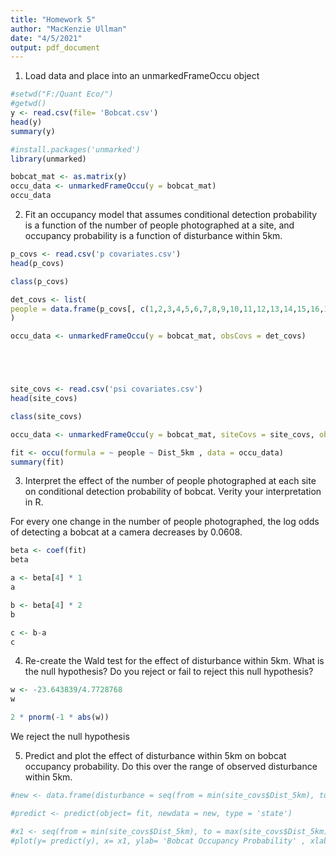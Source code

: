 ---
title: "Homework 5"
author: "MacKenzie Ullman"
date: "4/5/2021"
output: pdf_document
---
1. Load data and place into an unmarkedFrameOccu object
```{r}
#setwd("F:/Quant Eco/")
#getwd()
y <- read.csv(file= 'Bobcat.csv')
head(y)
summary(y)
```
```{r}
#install.packages('unmarked')
library(unmarked)
```

```{r}
bobcat_mat <- as.matrix(y)
occu_data <- unmarkedFrameOccu(y = bobcat_mat)
occu_data
```



2. Fit an occupancy model that assumes conditional detection probability is a function of the number of people photographed at a site, and occupancy probability is a function of disturbance within 5km.


```{r}
p_covs <- read.csv('p covariates.csv')
head(p_covs)

class(p_covs)

det_covs <- list(
people = data.frame(p_covs[, c(1,2,3,4,5,6,7,8,9,10,11,12,13,14,15,16,17,18,19,20,21,22,23,24,25,26,27,28,29,30,31,32,33,34,35,36,37,38,39,40,41,42,43,44,45,46,47,48,49,50,51,52,53,54,55,56,57,58,59,60,61,62,63,64,65,66,67,68,69,70,71)])
)

occu_data <- unmarkedFrameOccu(y = bobcat_mat, obsCovs = det_covs)





site_covs <- read.csv('psi covariates.csv')
head(site_covs)

class(site_covs)

occu_data <- unmarkedFrameOccu(y = bobcat_mat, siteCovs = site_covs, obsCovs = det_covs)

fit <- occu(formula = ~ people ~ Dist_5km , data = occu_data)
summary(fit)
```


3. Interpret the effect of the number of people photographed at each site on conditional detection probability of bobcat. Verity your interpretation in R.

For every one change in the number of people photographed, the log odds of detecting a bobcat at a camera decreases by 0.0608. 
```{r}
beta <- coef(fit)
beta

a <- beta[4] * 1
a

b <- beta[4] * 2
b

c <- b-a
c
```

4. Re-create the Wald test for the effect of disturbance within 5km. What is the null hypothesis? Do you reject or fail to reject this null hypothesis?
```{r}
w <- -23.643839/4.7728768
w

2 * pnorm(-1 * abs(w))
```
We reject the null hypothesis


5. Predict and plot the effect of disturbance within 5km on bobcat occupancy probability. Do this over the range of observed disturbance within 5km.

```{r}
#new <- data.frame(disturbance = seq(from = min(site_covs$Dist_5km), to = max(site_covs$Dist_5km), length.out = 100))

#predict <- predict(object= fit, newdata = new, type = 'state')
```

```{r}
#x1 <- seq(from = min(site_covs$Dist_5km), to = max(site_covs$Dist_5km), length.out = 100)
#plot(y= predict(y), x= x1, ylab= 'Bobcat Occupancy Probability' , xlab= 'Disturbance Within 5km', type= 'l' )
```

